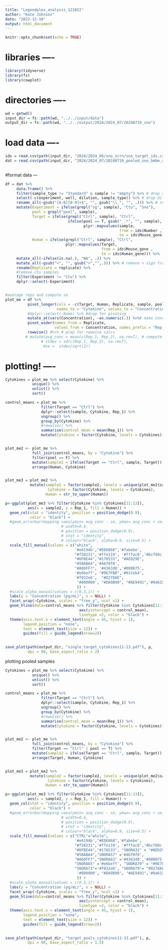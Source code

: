 ```yaml
---
title: "Legendplex_analysis_121022"
author: "Kate Johnson"
date: "2022-12-10"
output: html_document
---
```


```r
knitr::opts_chunk$set(echo = TRUE)
```

# libraries ----
```r
library(tidyverse)
library(fs)
library(cowplot)
```

# directories ----
```r
wd = getwd()
input_dir = fs::path(wd, "../../input/data")
output_dir = fs::path(wd, "../../output/2024/2024_07/20240719_sno")
```

# load data ----
```r
ids = read.csv(path(input_dir, "2024/2024_06/sno_scrn/sno_target_ids.csv")) 
dat = read.csv(path(input_dir, "2024/2024_07/20240719_pooled_sno_bmbm_antivirus.csv")) 
      
```


#format data ---
```r
df = dat %>%
     data.frame() %>%
     filter(sample_type != "Standard" & sample != "empty") %>% # drop standard rows
     select(-c(experiment, well, dilution, sample_type)) %>% # drop dilution,experiment, well column (not needed)
     rename_all(~gsub("[A-B][0-9]+$", "", gsub("\\.", "", .))) %>% # rename cols to simplify
     mutate(Experiment = ifelse(grepl("sg", sample), "Ctu", "Sno"),
            pool = grepl("pool", sample),
            Target = ifelse(grepl("Ctrl", sample), "Ctrl",
                            ifelse(pool == T, gsub("_.*", "", sample),
                                   plyr::mapvalues(sample, 
                                                   from = ids$Number , 
                                                   to = ids$Mouse_gene))),
            Human = ifelse(grepl("Ctrl", sample), "Ctrl",
                           plyr::mapvalues(Target, 
                                           from = ids$Mouse_gene , 
                                           to = ids$Human_gene))) %>%
     mutate_all(~ifelse(is.na(.), "NA", .)) %>%
     mutate_all(~gsub("<", "", gsub(">","",.))) %>% # remove < sign from df
     rename(Replicate = replicate) %>%
     #remove ctu samples
     filter(Experiment != "Ctu") %>%
     dplyr::select(-Experiment)


#average reps and compute se
plot_me = df %>%
          pivot_longer(cols = -c(Target, Human, Replicate, sample, pool), 
                       names_to = "Cytokine", values_to = "Concentration") %>%
          #dplyr::select(-Name) %>% #drop for pivoting
          mutate_at(vars(Concentration), ~as.numeric(.)) %>%# make concentrations numeric
          pivot_wider(names_from = Replicate, 
                      values_from = Concentration, names_prefix = "Rep_",) %>%
          rowwise() #%>% # prep for rowwise calcs
         # mutate(avg_conc = mean(c(Rep_1, Rep_2), na.rm=T), # compute average and stdev
                # stdev = sd(c(Rep_1, Rep_2), na.rm=T),
                 #se =  stdev/sqrt(2)) 
```


# plotting! ----
```r

Cytokines = plot_me %>% select(Cytokine) %>%
            unique() %>% 
            unlist() %>%
            sort()

control_means = plot_me %>% 
                filter(Target == "Ctrl") %>%
                dplyr::select(sample, Cytokine, Rep_1) %>%
                ungroup() %>%
                group_by(Cytokine) %>%
                #rowwise() %>%
                summarise(control_mean = mean(Rep_1)) %>%
                mutate(Cytokine = factor(Cytokine, levels = Cytokines))


plot_me2 <- plot_me %>% 
            full_join(control_means, by = "Cytokine") %>%
            filter(pool == F) %>%
            mutate(sample2 = ifelse(Target == "Ctrl", sample, Target)) %>%
            arrange(Human, Cytokine)


plot_me3 = plot_me2 %>% 
           mutate(sample2 = factor(sample2, levels = unique(plot_me2$sample2)),
                   Cytokine = factor(Cytokine, levels = Cytokines),
                  Human = str_to_upper(Human))

p<-ggplot(plot_me3 %>% filter(Cytokine %in% Cytokines[11:13]),
          aes(x = sample2, y = Rep_1, fill = Human)) +
  geom_col(stat = "identity", position = position_dodge(0.9),
           color = "black") +
  #geom_errorbar(mapping =aes(ymin= avg_conc - se, ymax= avg_conc + se), 
                         # width=0.4, 
                         # position = position_dodge(0.9), 
                         # stat = "identity", 
                         # colour="black", alpha=0.9, size=0.5) +
  scale_fill_manual(values = c("white",
                               '#e6194b',"#ED6868",'#fabebe',
                               "#f58231",'#ffe119', '#fffac8','#bcf60c',
                               "#6FBE44","#176533", "#AED29E",
                               "#5BABA4",'#46f0f0',
                               "#A6DFF7", '#4363d8','#000075',
                               '#e6beff', "#9E7FB8",'#911eb4',
                               '#f032e6',  "#D278AE",
                                '#800000', "#DA9B90", "#AE9492",'#9a6324',"#BFBEBE"
                                )) +
  #scale_alpha_manual(values = c(0.3,1)) +
  labs(y = "Concentration (pg/mL)", x = NULL) +
  facet_wrap(~Cytokine, scales = "free_y", ncol =1) +
  geom_hline(data=control_means %>% filter(Cytokine %in% Cytokines[11:13]),
                                 aes(yintercept = control_mean), 
                                 linetype =2, color = "black") +
  theme(axis.text.x = element_text(angle = 45, hjust = 1),
        legend.position = "none",
        text = element_text(size = 12)) +
        guides(fill = guide_legend(nrow=2))
             

save_plot(path(output_dir, "single_target_cytokines11-13.pdf"), p, 
          dpi = 90, base_aspect_ratio = 2)

```


plotting pooled samples
```r

Cytokines = plot_me %>% select(Cytokine) %>%
            unique() %>% 
            unlist() %>%
            sort()

control_means = plot_me %>% 
                filter(Target == "Ctrl") %>%
                dplyr::select(sample, Cytokine, Rep_1) %>%
                ungroup() %>%
                group_by(Cytokine) %>%
                #rowwise() %>%
                summarise(control_mean = mean(Rep_1)) %>%
                mutate(Cytokine = factor(Cytokine, levels = Cytokines))


plot_me2 <- plot_me %>% 
            full_join(control_means, by = "Cytokine") %>%
            filter(Target == "Ctrl" | pool == T) %>%
            mutate(sample2 = ifelse(Target == "Ctrl", sample, Target)) %>%
            arrange(Target, Human, Cytokine)


plot_me3 = plot_me2 %>% 
           mutate(sample2 = factor(sample2, levels = unique(plot_me2$sample2)),
                   Cytokine = factor(Cytokine, levels = Cytokines),
                  Human = str_to_upper(Human))

p<-ggplot(plot_me3 %>% filter(Cytokine %in% Cytokines[11:13]),
          aes(x = sample2, y = Rep_1, fill = Human)) +
  geom_col(stat = "identity", position = position_dodge(0.9),
           color = "black") +
  #geom_errorbar(mapping =aes(ymin= avg_conc - se, ymax= avg_conc + se), 
                         # width=0.4, 
                         # position = position_dodge(0.9), 
                         # stat = "identity", 
                         # colour="black", alpha=0.9, size=0.5) +
  scale_fill_manual(values = c("CTRL"="white",
                               '#e6194b',"#ED6868",'#fabebe',
                               "#f58231",'#ffe119', '#fffac8','#bcf60c',
                               "#6FBE44","#176533", "SNORA32" = "#AED29E",
                               "#5BABA4","SNORA57" ='#46f0f0',
                               "#A6DFF7","SNORA63" ='#4363d8','#000075',
                               "SNORA65" ='#e6beff', "SNORA70" = "#9E7FB8",'#911eb4',
                               "SNORA73"='#f032e6', "SNORA79"= "#D278AE",
                                '#800000', "#DA9B90", "#AE9492",'#9a6324',"#BFBEBE"
                                )) +
  #scale_alpha_manual(values = c(0.3,1)) +
  labs(y = "Concentration (pg/mL)", x = NULL) +
  facet_wrap(~Cytokine, scales = "free_y", ncol =1) +
  geom_hline(data=control_means %>% filter(Cytokine %in% Cytokines[11:13]),
                                 aes(yintercept = control_mean), 
                                 linetype =2, color = "black") +
  theme(axis.text.x = element_text(angle = 45, hjust = 1),
        legend.position = "none",
        text = element_text(size = 12)) +
        guides(fill = guide_legend(nrow=2))
             

save_plot(path(output_dir, "target_pools_cytokines11-13.pdf"), p, 
          dpi = 90, base_aspect_ratio = 1.5)

```
